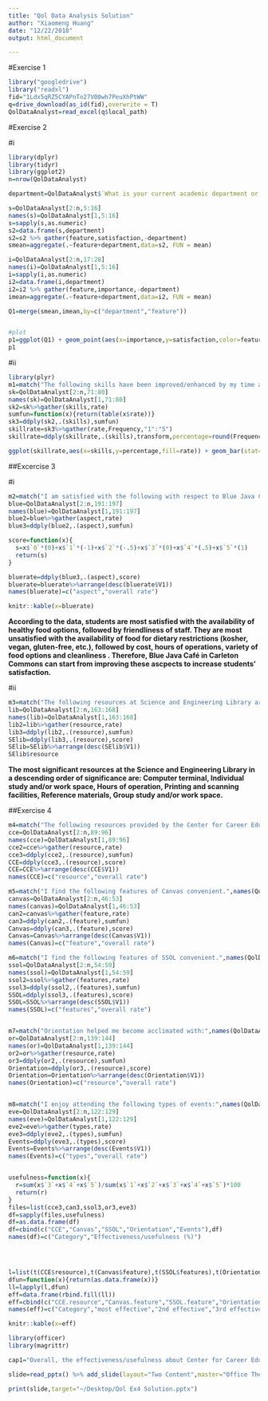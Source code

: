 ```yaml
---
title: "Qol Data Analysis Solution"
author: "Xiaomeng Huang"
date: "12/22/2018"
output: html_document

---
```


#Exercise 1

```r
library("googledrive")
library("readxl")
fid="1Ldx5qRZ5CYAPnTn27V00wh7PeuXhPtWW"
q=drive_download(as_id(fid),overwrite = T)
QolDataAnalyst=read_excel(q$local_path)
```

#Exercise 2

#i
```r
library(dplyr)
library(tidyr)
library(ggplot2)
n=nrow(QolDataAnalyst)

department=QolDataAnalyst$`What is your current academic department or institute?`[2:n]

s=QolDataAnalyst[2:n,5:16]
names(s)=QolDataAnalyst[1,5:16]
s=sapply(s,as.numeric)
s2=data.frame(s,department)
s2=s2 %>% gather(feature,satisfaction,-department)
smean=aggregate(.~feature+department,data=s2, FUN = mean)

i=QolDataAnalyst[2:n,17:28]
names(i)=QolDataAnalyst[1,5:16]
i=sapply(i,as.numeric)
i2=data.frame(i,department)
i2=i2 %>% gather(feature,importance,-department)
imean=aggregate(.~feature+department,data=i2, FUN = mean)

Q1=merge(smean,imean,by=c("department","feature"))


#plot
p1=ggplot(Q1) + geom_point(aes(x=importance,y=satisfaction,color=feature)) +facet_wrap(~department,ncol=4)+ggtitle("Satisfaction vs. Importance aross different department")
p1

```


#ii
```r
library(plyr)
m1=match("The following skills have been improved/enhanced by my time at Columbia SEAS.",names(QolDataAnalyst))
sk=QolDataAnalyst[2:n,71:80]
names(sk)=QolDataAnalyst[1,71:80]
sk2=sk%>%gather(skills,rate)
sumfun=function(x){return(table(x$rate))}
sk3=ddply(sk2,.(skills),sumfun)
skillrate=sk3%>%gather(rate,Frequency,"1":"5")
skillrate=ddply(skillrate,.(skills),transform,percentage=round(Frequency/sum(Frequency)*100,2))

ggplot(skillrate,aes(x=skills,y=percentage,fill=rate)) + geom_bar(stat="identity",position=position_stack(reverse=T)) + geom_text(aes(label =percentage),position = position_stack(vjust = 0.5,reverse=T), size = 3) + labs(title="Skills have been improved/enhanced") + theme(panel.background=element_rect(fill='grey75'))  + scale_fill_brewer(palette=9) +coord_flip()
```

##Excercise 3

#i
```r
m2=match("I am satisfied with the following with respect to Blue Java Café in Carleton Commons.",names(QolDataAnalyst))
blue=QolDataAnalyst[2:n,191:197]
names(blue)=QolDataAnalyst[1,191:197]
blue2=blue%>%gather(aspect,rate)
blue3=ddply(blue2,.(aspect),sumfun)

score=function(x){
  s=x$`0`*(0)+x$`1`*(-1)+x$`2`*(-.5)+x$`3`*(0)+x$`4`*(.5)+x$`5`*(1)
  return(s)
}

bluerate=ddply(blue3,.(aspect),score)
bluerate=bluerate%>%arrange(desc(bluerate$V1))
names(bluerate)=c("aspect","overall rate")

knitr::kable(x=bluerate)
```

<p><strong>According to the data, students are most satisfied with the availability of healthy food options, followed by friendliness of staff. They are most unsatisfied with the availability of food for dietary restrictions (kosher, vegan, gluten-free, etc.), followed by cost, hours of operations, variety of food options and cleanliness . Therefore, Blue Java Café in Carleton Commons can start from improving these ascpects to increase students' satisfaction.</strong></p>


#ii
```r
m3=match("The following resources at Science and Engineering Library are useful to me:",names(QolDataAnalyst))
lib=QolDataAnalyst[2:n,163:168]
names(lib)=QolDataAnalyst[1,163:168]
lib2=lib%>%gather(resource,rate)
lib3=ddply(lib2,.(resource),sumfun)
SElib=ddply(lib3,.(resource),score)
SElib=SElib%>%arrange(desc(SElib$V1))
SElib$resource
```

<p><strong>The most significant resources at the Science and Engineering Library in a descending order of significance are: Computer terminal, Individual study and/or work space, Hours of operation, Printing and scanning facilities, Reference materials, Group study and/or work space.</strong></p>

##Exercise 4
```r
m4=match("The following resources provided by the Center for Career Education (CCE) have been useful in my job search and application process.",names(QolDataAnalyst))
cce=QolDataAnalyst[2:n,89:96]
names(cce)=QolDataAnalyst[1,89:96]
cce2=cce%>%gather(resource,rate)
cce3=ddply(cce2,.(resource),sumfun)
CCE=ddply(cce3,.(resource),score)
CCE=CCE%>%arrange(desc(CCE$V1))
names(CCE)=c("resource","overall rate")

m5=match("I find the following features of Canvas convenient.",names(QolDataAnalyst))
canvas=QolDataAnalyst[2:n,46:53]
names(canvas)=QolDataAnalyst[1,46:53]
can2=canvas%>%gather(feature,rate)
can3=ddply(can2,.(feature),sumfun)
Canvas=ddply(can3,.(feature),score)
Canvas=Canvas%>%arrange(desc(Canvas$V1))
names(Canvas)=c("feature","overall rate")

m6=match("I find the following features of SSOL convenient.",names(QolDataAnalyst))
ssol=QolDataAnalyst[2:n,54:59]
names(ssol)=QolDataAnalyst[1,54:59]
ssol2=ssol%>%gather(features,rate)
ssol3=ddply(ssol2,.(features),sumfun)
SSOL=ddply(ssol3,.(features),score)
SSOL=SSOL%>%arrange(desc(SSOL$V1))
names(SSOL)=c("features","overall rate")


m7=match("Orientation helped me become acclimated with:",names(QolDataAnalyst))
or=QolDataAnalyst[2:n,139:144]
names(or)=QolDataAnalyst[1,139:144]
or2=or%>%gather(resource,rate)
or3=ddply(or2,.(resource),sumfun)
Orientation=ddply(or3,.(resource),score)
Orientation=Orientation%>%arrange(desc(Orientation$V1))
names(Orientation)=c("resource","overall rate")


m8=match("I enjoy attending the following types of events:",names(QolDataAnalyst))
eve=QolDataAnalyst[2:n,122:129]
names(eve)=QolDataAnalyst[1,122:129]
eve2=eve%>%gather(types,rate)
eve3=ddply(eve2,.(types),sumfun)
Events=ddply(eve3,.(types),score)
Events=Events%>%arrange(desc(Events$V1))
names(Events)=c("types","overall rate")


usefulness=function(x){
  r=sum(x$`3`+x$`4`+x$`5`)/sum(x$`1`+x$`2`+x$`3`+x$`4`+x$`5`)*100
  return(r)
}
files=list(cce3,can3,ssol3,or3,eve3)
df=sapply(files,usefulness)
df=as.data.frame(df)
df=cbind(c("CCE","Canvas","SSOL","Orientation","Events"),df)
names(df)=c("Category","Effectiveness/usefulness (%)")




l=list(t(CCE$resource),t(Canvas$feature),t(SSOL$features),t(Orientation$resource),t(Events$types))
dfun=function(x){return(as.data.frame(x))}
ll=lapply(l,dfun)
eff=data.frame(rbind.fill(ll))
eff=cbind(c("CCE.resource","Canvas.feature","SSOL.feature","Orientation.resource","Events.types"),eff)
names(eff)=c("Category","most effective","2nd effective","3rd effective","4th effective","5th effective","6th effective","7th effective","8th effective")

knitr::kable(x=eff)

library(officer)
library(magrittr)

cap1="Overall, the effectiveness/usefulness about Center for Career Education (CCE), Canvas, SSOL, Orientation and Events is around 60%. \n According to the survey data, CCE Website seems to be the most useful resources in students' job search and application process. The most convenient features of Canvas and SSOL are Discussion and Waitlist, respectively. Orientation helped students the most in becoming acclimated with New York City. Students enjoys entertainment events (Sports games, AMC movie nights) the most."

slide=read_pptx() %>% add_slide(layout="Two Content",master="Office Theme") %>% ph_with_text(type="title", str="Executive Summary of Effectiveness/Usefulness") %>% ph_with_text(type="body",index=2,str=cap1) %>% ph_with_table(value=df,type="body",index=1)

print(slide,target="~/Desktop/Qol Ex4 Solution.pptx")

```

